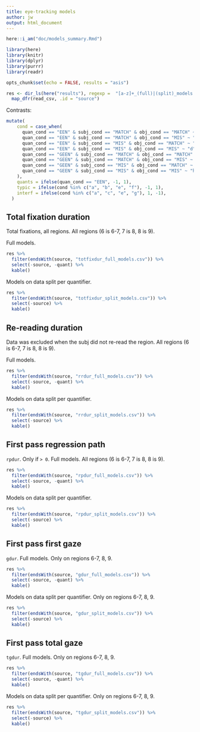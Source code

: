 ```yaml
---
title: eye-tracking models
author: jw
output: html_document
---
```


```r

here::i_am("doc/models_summary.Rmd")

library(here)
library(knitr)
library(dplyr)
library(purrr)
library(readr)

opts_chunk$set(echo = FALSE, results = "asis")

res <- dir_ls(here("results"), regexp =  "[a-z]+_(full)|(split)_models.csv") %>%
  map_dfr(read_csv, .id = "source")


```


Contrasts:

```r

mutate(
    cond = case_when(
      quan_cond == "EEN" & subj_cond == "MATCH" & obj_cond == "MATCH" ~ "a",
      quan_cond == "EEN" & subj_cond == "MATCH" & obj_cond == "MIS" ~ "b",
      quan_cond == "EEN" & subj_cond == "MIS" & obj_cond == "MATCH" ~ "c",
      quan_cond == "EEN" & subj_cond == "MIS" & obj_cond == "MIS" ~ "d",
      quan_cond == "GEEN" & subj_cond == "MATCH" & obj_cond == "MATCH" ~ "e",
      quan_cond == "GEEN" & subj_cond == "MATCH" & obj_cond == "MIS" ~ "f",
      quan_cond == "GEEN" & subj_cond == "MIS" & obj_cond == "MATCH" ~ "g",
      quan_cond == "GEEN" & subj_cond == "MIS" & obj_cond == "MIS" ~ "h"
    ),
    quants = ifelse(quan_cond == "EEN", -1, 1),
    typic = ifelse(cond %in% c("a", "b", "e", "f"), -1, 1),
    interf = ifelse(cond %in% c("a", "c", "e", "g"), 1, -1),
  )

```



## Total fixation duration

Total fixations, all regions.
All regions (6 is 6-7, 7 is 8, 8 is 9).

Full models.

```r
res %>%
  filter(endsWith(source, "totfixdur_full_models.csv")) %>%
  select(-source, -quant) %>%
  kable()
```

Models on data split per quantifier.

```r
res %>%
  filter(endsWith(source, "totfixdur_split_models.csv")) %>%
  select(-source) %>%
  kable()
```

## Re-reading duration

Data was excluded when the subj did not re-read the region.
All regions (6 is 6-7, 7 is 8, 8 is 9).

Full models.

```r
res %>%
  filter(endsWith(source, "rrdur_full_models.csv")) %>%
  select(-source, -quant) %>%
  kable()
```

Models on data split per quantifier.

```r
res %>%
  filter(endsWith(source, "rrdur_split_models.csv")) %>%
  select(-source) %>%
  kable()
```

## First pass regression path

`rpdur`. Only if `> 0`. Full models.
All regions (6 is 6-7, 7 is 8, 8 is 9).

```r
res %>%
  filter(endsWith(source, "rpdur_full_models.csv")) %>%
  select(-source, -quant) %>%
  kable()
```

Models on data split per quantifier. 

```r
res %>%
  filter(endsWith(source, "rpdur_split_models.csv")) %>%
  select(-source) %>%
  kable()
```

## First pass first gaze

`gdur`. Full models. Only on regions 6-7, 8, 9.

```r
res %>%
  filter(endsWith(source, "gdur_full_models.csv")) %>%
  select(-source, -quant) %>%
  kable()
```

Models on data split per quantifier. Only on regions 6-7, 8, 9.

```r
res %>%
  filter(endsWith(source, "gdur_split_models.csv")) %>%
  select(-source) %>%
  kable()
```

## First pass total gaze

`tgdur`. Full models. Only on regions 6-7, 8, 9.

```r
res %>%
  filter(endsWith(source, "tgdur_full_models.csv")) %>%
  select(-source, -quant) %>%
  kable()
```

Models on data split per quantifier. Only on regions 6-7, 8, 9.

```r
res %>%
  filter(endsWith(source, "tgdur_split_models.csv")) %>%
  select(-source) %>%
  kable()
```

